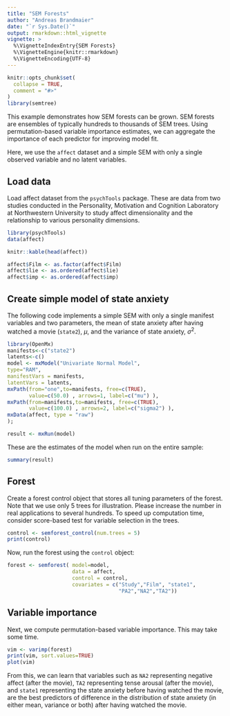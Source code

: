 ---
title: "SEM Forests"
author: "Andreas Brandmaier"
date: "`r Sys.Date()`"
output: rmarkdown::html_vignette
vignette: >
  %\VignetteIndexEntry{SEM Forests}
  %\VignetteEngine{knitr::rmarkdown}
  %\VignetteEncoding{UTF-8}
---

```{r setup, include = FALSE}
knitr::opts_chunk$set(
  collapse = TRUE,
  comment = "#>"
)
library(semtree)
```

This example demonstrates how SEM forests can be grown. SEM forests are ensembles of typically hundreds to thousands of SEM trees. Using permutation-based variable importance estimates, we can aggregate the importance of each predictor for improving model fit. 

Here, we use the `affect` dataset and a simple SEM with only a single observed variable and no latent variables.

## Load data

Load affect dataset from the `psychTools` package. These are data from two studies conducted in the Personality, Motivation and Cognition Laboratory at Northwestern University to  study affect dimensionality and the relationship to various personality dimensions.

```{r}
library(psychTools)
data(affect)

knitr::kable(head(affect))

affect$Film <- as.factor(affect$Film)
affect$lie <- as.ordered(affect$lie)
affect$imp <- as.ordered(affect$imp)
```

## Create simple model of state anxiety

The following code implements a simple SEM with only a single manifest variables and two parameters, the mean of state anxiety after having watched a movie (`state2`), $\mu$, and the variance of state anxiety, $\sigma^2$.

```{r}
library(OpenMx)
manifests<-c("state2")
latents<-c()
model <- mxModel("Univariate Normal Model", 
type="RAM",
manifestVars = manifests,
latentVars = latents,
mxPath(from="one",to=manifests, free=c(TRUE), 
       value=c(50.0) , arrows=1, label=c("mu") ),
mxPath(from=manifests,to=manifests, free=c(TRUE), 
       value=c(100.0) , arrows=2, label=c("sigma2") ),
mxData(affect, type = "raw")
);

result <- mxRun(model)
```

These are the estimates of the model when run on the entire sample:

```{r}
summary(result)
```

## Forest

Create a forest control object that stores all tuning parameters of the forest. Note that we use only 5 trees for illustration. Please increase the number in real applications to several hundreds. To speed up computation time, consider score-based test for variable selection in the trees.

```{r}
control <- semforest_control(num.trees = 5)
print(control)
```

Now, run the forest using the `control` object:

```{r message=FALSE, echo=TRUE, warning=FALSE, results="hide"}
forest <- semforest( model=model,
                     data = affect, 
                     control = control,
                     covariates = c("Study","Film", "state1",
                                    "PA2","NA2","TA2"))
```

## Variable importance

Next, we compute permutation-based variable importance. This may take some time.

```{r}
vim <- varimp(forest)
print(vim, sort.values=TRUE)
plot(vim)
```

From this, we can learn that variables such as `NA2` representing negative affect (after the movie), `TA2` representing tense arousal (after the movie), and `state1` representing the state anxiety before having watched the movie, are the best predictors of difference in the distribution of state anxiety (in either mean, variance or both) after having watched the movie. 